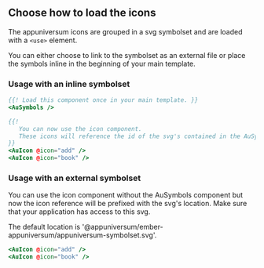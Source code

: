 
<Meta title="Components/Brand/Icons/Documentation" />

## Choose how to load the icons

The appuniversum icons are grouped in a svg symbolset and are loaded with a `<use>` element.

You can either choose to link to the symbolset as an external file or place the symbols inline in the beginning of your main template.

### Usage with an inline symbolset

```handlebars
{{! Load this component once in your main template. }}
<AuSymbols />

{{! 
   You can now use the icon component. 
   These icons will reference the id of the svg's contained in the AuSymbols component 
}}
<AuIcon @icon="add" />
<AuIcon @icon="book" />
```

### Usage with an external symbolset

You can use the icon component without the AuSymbols component but now the icon reference will be prefixed with the svg's location. Make sure that your application has access to this svg.

The default location is '@appuniversum/ember-appuniversum/appuniversum-symbolset.svg'.

```handlebars
<AuIcon @icon="add" />
<AuIcon @icon="book" />
```
